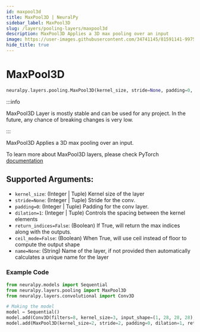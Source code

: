 ```yaml
---
id: maxpool3d
title: MaxPool3D | NeuralPy
sidebar_label: MaxPool3D
slug: /layers/pooling-layers/maxpool3d
description: MaxPool3D Applies a 3D max pooling over an input
image: https://user-images.githubusercontent.com/34741145/81591141-99752900-93d9-11ea-9ef6-cc2c68daaa19.png
hide_title: true
---
```


# MaxPool3D

```python
neuralpy.layers.pooling.MaxPool3D(kernel_size, stride=None, padding=0, dilation=1, return_indices=False, ceil_mode=False, name=None)
```

:::info

MaxPool3D Layer is mostly stable and can be used for any project. In the future, any chance of breaking changes is very low.

:::

MaxPool3D Applies a 3D max pooling over an input.

To learn more about MaxPool3D layers, please check PyTorch [documentation](https://pytorch.org/docs/stable/nn.html#maxpool3d)

## Supported Arguments:

- `kernel_size`: (Integer | Tuple) Kernel size of the layer
- `stride=None`: (Integer | Tuple) Stride for the conv.
- `padding=0`: (Integer | Tuple) Padding for the conv layer.
- `dilation=1`: (Integer | Tuple) Controls the spacing between the kernel elements
- `return_indices=False`: (Boolean) If True, will return the max indices along with the outputs.
- `ceil_mode=False`: (Boolean) When True, will use ceil instead of floor to compute the output shape
- `name=None`: (String) Name of the layer, if not provided then automatically calculates a unique name for the layer

### Example Code

```python
from neuralpy.models import Sequential
from neuralpy.layers.pooling import MaxPool3D
from neuralpy.layers.convolutional import Conv3D

# Making the model
model = Sequential()
model.add(Conv3D(filters=8, kernel_size=3, input_shape=(1, 28, 28, 28), stride=1, name="first cnn"))
model.add(MaxPool3D(kernel_size=2, stride=2, padding=0, dilation=1, return_indices=False, ceil_mode=False, name="Pool Layer"))
```
